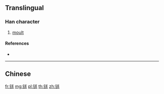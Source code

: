 {{character info/new}}
{{also|鎩}}
==Translingual==

===Han character===
{{Han char|rn=167|rad=钅|as=06|sn=11|four=|canj=CKD}}

# [[moult]]

====References====
* {{Han ref|kx=1328.061|hdz=64199.110|uh=94E9|ud=38121}}

----

==Chinese==
{{zh-see|鎩}}

[[fr:铩]]
[[mg:铩]]
[[pl:铩]]
[[th:铩]]
[[zh:铩]]